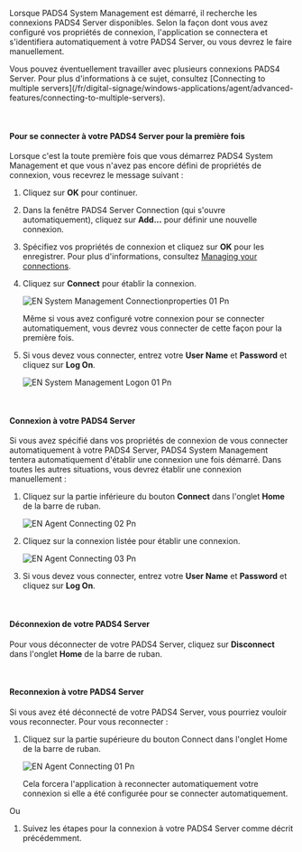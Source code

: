 Lorsque PADS4 System Management est démarré, il recherche les connexions PADS4 Server disponibles. Selon la façon dont vous avez configuré vos propriétés de connexion, l'application se connectera et s'identifiera automatiquement à votre PADS4 Server, ou vous devrez le faire manuellement.

<Tip>
  Vous pouvez éventuellement travailler avec plusieurs connexions PADS4 Server. Pour plus d'informations à ce sujet, consultez [Connecting to multiple servers](/fr/digital-signage/windows-applications/agent/advanced-features/connecting-to-multiple-servers).
</Tip>

 

#### **Pour se connecter à votre PADS4 Server pour la première fois**

Lorsque c'est la toute première fois que vous démarrez PADS4 System Management et que vous n'avez pas encore défini de propriétés de connexion, vous recevrez le message suivant :

1. Cliquez sur **OK** pour continuer.
2. Dans la fenêtre PADS4 Server Connection (qui s'ouvre automatiquement), cliquez sur **Add...** pour définir une nouvelle connexion.
3. Spécifiez vos propriétés de connexion et cliquez sur **OK** pour les enregistrer. Pour plus d'informations, consultez [Managing your connections](/fr/digital-signage/windows-applications/agent/starting-PADS4-Agent/managing-your-connections).
4. Cliquez sur **Connect** pour établir la connexion.

   ![EN System Management Connectionproperties 01 Pn](/images/digital-signage/windows-applications/system-management/starting-pads4-system-management/EN-SystemManagement-Connectionproperties-01.png)

   Même si vous avez configuré votre connexion pour se connecter automatiquement, vous devrez vous connecter de cette façon pour la première fois.
5. Si vous devez vous connecter, entrez votre **User Name** et **Password** et cliquez sur **Log On**.

   ![EN System Management Logon 01 Pn](/images/digital-signage/windows-applications/system-management/starting-pads4-system-management/EN-SystemManagement-Logon-01.png)

 

#### **Connexion à votre PADS4 Server**

Si vous avez spécifié dans vos propriétés de connexion de vous connecter automatiquement à votre PADS4 Server, PADS4 System Management tentera automatiquement d'établir une connexion une fois démarré. Dans toutes les autres situations, vous devrez établir une connexion manuellement :

1. Cliquez sur la partie inférieure du bouton **Connect** dans l'onglet **Home** de la barre de ruban.

   ![EN Agent Connecting 02 Pn](/images/digital-signage/windows-applications/agent/starting-PADS4-Agent/EN-Agent-Connecting-02.png)
2. Cliquez sur la connexion listée pour établir une connexion.

   ![EN Agent Connecting 03 Pn](/images/digital-signage/windows-applications/agent/starting-PADS4-Agent/EN-Agent-Connecting-03.png)
3. Si vous devez vous connecter, entrez votre **User Name** et **Password** et cliquez sur **Log On**.

 

#### **Déconnexion de votre PADS4 Server**

Pour vous déconnecter de votre PADS4 Server, cliquez sur **Disconnect** dans l'onglet **Home** de la barre de ruban.

 

#### **Reconnexion à votre PADS4 Server**

Si vous avez été déconnecté de votre PADS4 Server, vous pourriez vouloir vous reconnecter. Pour vous reconnecter :

1. Cliquez sur la partie supérieure du bouton Connect dans l'onglet Home de la barre de ruban.

   ![EN Agent Connecting 01 Pn](/images/digital-signage/windows-applications/agent/starting-PADS4-Agent/EN-Agent-Connecting-01.png)

   Cela forcera l'application à reconnecter automatiquement votre connexion si elle a été configurée pour se connecter automatiquement.

Ou

1. Suivez les étapes pour la connexion à votre PADS4 Server comme décrit précédemment.
